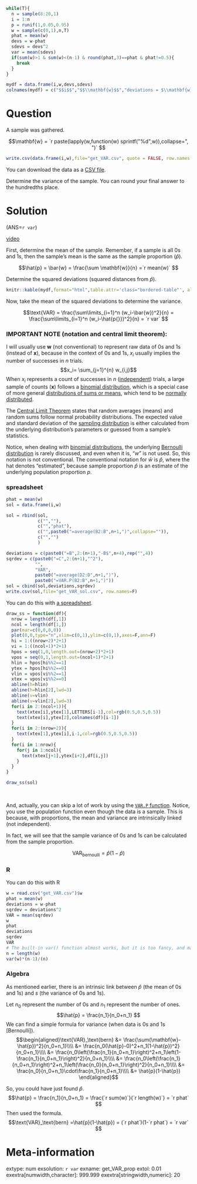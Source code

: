 ```r
while(T){
  n = sample(8:20,1)
  i = 1:n
  p = runif(1,0.05,0.95)
  w = sample(c(0,1),n,T)
  phat = mean(w)
  devs = w-phat
  sdevs = devs^2
  var = mean(sdevs)
  if(sum(w)>1 & sum(w)<(n-1) & round(phat,3)==phat & phat!=0.5){
    break
  }
}

mydf = data.frame(i,w,devs,sdevs)
colnames(mydf) = c("$$i$$","$$\\mathbf{w}$$","deviations = $\\mathbf{w}-\\hat{p}$","SqrDev = $(\\mathbf{w}-\\hat{p})^2$")
```


Question
========

A sample was gathered. 

$$\mathbf{w} = `r paste(lapply(w,function(w) sprintf("%d",w)),collapse=", ")` $$


```r
write.csv(data.frame(i,w),file="get_VAR.csv", quote = FALSE, row.names = FALSE)
```

You can download the data as a [CSV file](get_VAR.csv).

Determine the variance of the sample.  You can round your final answer to the hundredths place.


Solution
========

(ANS=`r var`)

[video](https://vimeo.com/531911277){target="_blank"}

First, determine the mean of the sample. Remember, if a sample is all 0s and 1s, then the sample's mean is the same as the sample proportion ($\hat{p}$). 

$$\hat{p} = \bar{w} = \frac{\sum \mathbf{w}}{n} =`r mean(w)` $$

Determine the squared deviations (squared distances from $\hat{p}$).

<style type="text/css" rel="stylesheet">
.bordered-table {
    border-collapse: collapse;
    border-spacing: 0;
    border:2px solid #000000;
}
.bordered-table th {
    border:2px solid #000000;
    padding: 4px;
}
.bordered-table td{
    border:2px solid #000000;
    padding: 4px;
}
</style>

```r
knitr::kable(mydf,format="html",table.attr='class="bordered-table"', align = "cccc",row.names=F)
```


Now, take the mean of the squared deviations to determine the variance.

$$\text{VAR} = \frac{\sum\limits_{i=1}^n (w_i-\bar{w})^2}{n} = \frac{\sum\limits_{i=1}^n (w_i-\hat{p{}})^2}{n} = `r var` $$

### IMPORTANT NOTE (notation and central limit theorem):

I will usually use $\mathbf{w}$ (not conventional) to represent raw data of 0s and 1s (instead of $\mathbf{x}$), because in the context of 0s and 1s, $x_i$ usually implies the number of successes in $n$ trials. 
$$x_i= \sum_{j=1}^{n} w_{i,j}$$
When $x_i$ represents a count of successes in $n$ ([independent](https://en.wikipedia.org/wiki/Independence_(probability_theory))) trials, a large sample of counts ($\mathbf{x}$) follows a [binomial distribution](https://en.wikipedia.org/wiki/Binomial_distribution), which is a special case of more general [distributions of sums or means](https://en.wikipedia.org/wiki/Central_limit_theorem), which tend to be [normally distributed](https://en.wikipedia.org/wiki/Normal_distribution).

The [Central Limit Theorem](https://en.wikipedia.org/wiki/Central_limit_theorem) states that random averages (means) and random sums follow normal probability distributions. The expected value and standard deviation of the [sampling distribution](https://en.wikipedia.org/wiki/Sampling_distribution) is either calculated from the underlying distribution's parameters or guessed from a sample's statistics.

Notice, when dealing with [binomial distributions](https://en.wikipedia.org/wiki/Binomial_distribution), the underlying [Bernoulli distribution](https://en.wikipedia.org/wiki/Bernoulli_distribution) is rarely discussed, and even when it is, "$w$" is not used. So, this notation is not conventional. The conventional notation for $\bar{w}$ is $\hat{p}$, where the hat denotes "estimated", because sample proportion $\hat{p}$ is an estimate of the underlying population proportion $p$.

### spreadsheet

```r
phat = mean(w)
sol = data.frame(i,w)

sol = rbind(sol,
            c("",""),
            c("","phat"),
            c("",paste0("=average(B2:B",n+1,")",collapse="")),
            c("","")
            )

deviations = c(paste0("=B",2:(n+1),"-B$",n+4),rep("",4))
sqrdev = c(paste0("=C",2:(n+1),"^2"),
           "",
           "VAR",
           paste0("=average(D2:D",n+1,")"),
           paste0("=VAR.P(B2:B",n+1,")"))
sol = cbind(sol,deviations,sqrdev)
write.csv(sol,file="get_VAR_sol.csv", row.names=F)
```

You can do this with [a spreadsheet](get_VAR_sol.csv).

```r
draw_ss = function(df){
  nrow = length(df[,1])
  ncol = length(df[1,])
  par(mar=c(0,0,0,0))
  plot(0,0,type="n",xlim=c(0,1),ylim=c(0,1),axes=F,ann=F)
  hi = 1:((nrow+2)*2+1)
  vi = 1:((ncol+1)*2+1)
  hpos = seq(1,0,length.out=(nrow+2)*2+1)
  vpos = seq(0,1,length.out=(ncol+1)*2+1)
  hlin = hpos[hi%%2==1]
  ytex = hpos[hi%%2==0]
  vlin = vpos[vi%%2==1]
  xtex = vpos[vi%%2==0]
  abline(h=hlin)
  abline(h=hlin[2],lwd=3)
  abline(v=vlin)
  abline(v=vlin[2],lwd=3)
  for(i in 2:(ncol+1)){
    text(xtex[i],ytex[1],LETTERS[i-1],col=rgb(0.5,0.5,0.5))
    text(xtex[i],ytex[2],colnames(df)[i-1])
  }    
  for(i in 2:(nrow+2)){
    text(xtex[1],ytex[i],i-1,col=rgb(0.5,0.5,0.5))
  }
  for(i in 1:nrow){
    for(j in 1:ncol){
      text(xtex[j+1],ytex[i+2],df[i,j])
    }
  }
}

draw_ss(sol)
```
\

And, actually, you can skip a lot of work by using the [`VAR.P` function](https://wiki.openoffice.org/wiki/Documentation/How_Tos/Calc:_VARP_function){target="blank"}. Notice, you use the population function even though the data is a sample. This is because, with proportions, the mean and variance are intrinsically linked (not independent). 

In fact, we will see that the sample variance of 0s and 1s can be calculated from the sample proportion.

$$\text{VAR}_{\text{bernoulli}} = \hat{p}(1-\hat{p})$$


### R

You can do this with R

```r
w = read.csv("get_VAR.csv")$w
phat = mean(w)
deviations = w-phat
sqrdev = deviations^2
VAR = mean(sqrdev)
w
phat
deviations
sqrdev
VAR
# The built-in var() function almost works, but it is too fancy, and makes a Bessel correction. To use it, we need to undo the Bessel correction.
n = length(w)
var(w)*(n-1)/(n)
```

### Algebra

As mentioned earlier, there is an intrinsic link between $\hat{p}$ (the mean of 0s and 1s) and $s$ (the variance of 0s and 1s).

Let $n_0$ represent the number of 0s and $n_1$ represent the number of ones.
$$\hat{p} = \frac{n_1}{n_0+n_1} $$
We can find a simple formula for variance (when data is 0s and 1s [Bernoulli]).
$$\begin{aligned}\text{VAR}_\text{bern} &= \frac{\sum(\mathbf{w}-\hat{p})^2}{n_0+n_1}\\\\
&= \frac{n_0(\hat{p}-0)^2+n_1(1-\hat{p})^2}{n_0+n_1}\\\\
&= \frac{n_0\left(\frac{n_1}{n_0+n_1}\right)^2+n_1\left(1-\frac{n_1}{n_0+n_1}\right)^2}{n_0+n_1}\\\\
&= \frac{n_0\left(\frac{n_1}{n_0+n_1}\right)^2+n_1\left(\frac{n_0}{n_0+n_1}\right)^2}{n_0+n_1}\\\\
&= \frac{n_0}{n_0+n_1}\cdot\frac{n_1}{n_0+n_1}\\\\
&= \hat{p}(1-\hat{p})
\end{aligned}$$

So, you could have just found $\hat{p}$.
$$\hat{p} = \frac{n_1}{n_0+n_1} = \frac{`r sum(w)`}{`r length(w)`} = `r phat` $$
Then used the formula.
$$\text{VAR}_\text{bern} =\hat{p}(1-\hat{p}) = (`r phat`)(1-`r phat`) = `r var` $$


Meta-information
================
extype: num
exsolution: `r var`
exname: get_VAR_prop
extol: 0.01
exextra[numwidth,character]: 999.999
exextra[stringwidth,numeric]: 20
